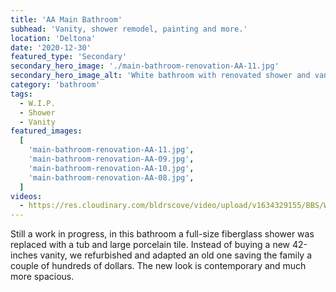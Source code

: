 ```yaml
---
title: 'AA Main Bathroom'
subhead: 'Vanity, shower remodel, painting and more.'
location: 'Deltona'
date: '2020-12-30'
featured_type: 'Secondary'
secondary_hero_image: './main-bathroom-renovation-AA-11.jpg'
secondary_hero_image_alt: 'White bathroom with renovated shower and vanity'
category: 'bathroom'
tags:
  - W.I.P.
  - Shower
  - Vanity
featured_images:
  [
    'main-bathroom-renovation-AA-11.jpg',
    'main-bathroom-renovation-AA-09.jpg',
    'main-bathroom-renovation-AA-10.jpg',
    'main-bathroom-renovation-AA-08.jpg',
  ]
videos:
  - https://res.cloudinary.com/bldrscove/video/upload/v1634329155/BBS/Website-Assets/aa-main-bathroom-overview_t8ba1k.mp4
---
```


Still a work in progress, in this bathroom a full-size fiberglass shower was
replaced with a tub and large porcelain tile. Instead of buying a new 42-inches
vanity, we refurbished and adapted an old one saving the family a couple of
hundreds of dollars. The new look is contemporary and much more spacious.
